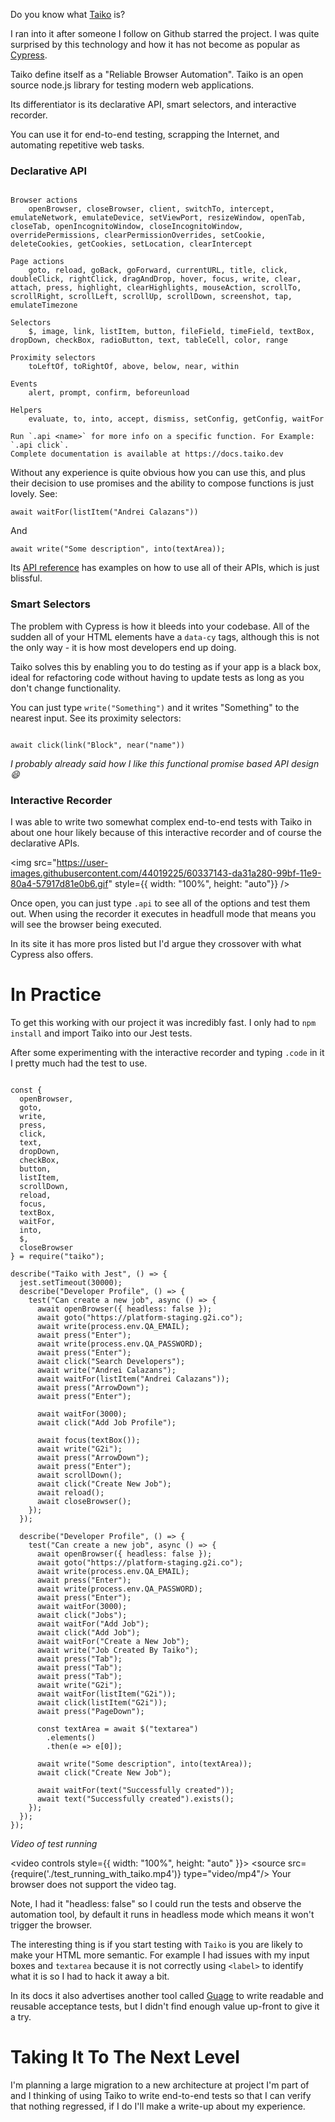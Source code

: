 

Do you know what [Taiko](https://taiko.dev) is? 

I ran into it after someone I follow on Github starred the project. I was quite surprised by this technology and how it has not become as popular as [Cypress](https://www.cypress.io/features).


Taiko define itself as a "Reliable Browser Automation".  Taiko is an open source node.js library for testing modern web applications.


Its differentiator is its declarative API, smart selectors, and interactive recorder. 

You can use it for end-to-end testing, scrapping the Internet, and automating repetitive web tasks.

### Declarative API

```

Browser actions
    openBrowser, closeBrowser, client, switchTo, intercept, emulateNetwork, emulateDevice, setViewPort, resizeWindow, openTab, closeTab, openIncognitoWindow, closeIncognitoWindow, overridePermissions, clearPermissionOverrides, setCookie, deleteCookies, getCookies, setLocation, clearIntercept

Page actions
    goto, reload, goBack, goForward, currentURL, title, click, doubleClick, rightClick, dragAndDrop, hover, focus, write, clear, attach, press, highlight, clearHighlights, mouseAction, scrollTo, scrollRight, scrollLeft, scrollUp, scrollDown, screenshot, tap, emulateTimezone

Selectors
    $, image, link, listItem, button, fileField, timeField, textBox, dropDown, checkBox, radioButton, text, tableCell, color, range

Proximity selectors
    toLeftOf, toRightOf, above, below, near, within

Events
    alert, prompt, confirm, beforeunload

Helpers
    evaluate, to, into, accept, dismiss, setConfig, getConfig, waitFor

Run `.api <name>` for more info on a specific function. For Example: `.api click`.
Complete documentation is available at https://docs.taiko.dev

```

Without any experience is quite obvious how you can use this, and plus their decision to use promises and the ability to compose functions is just lovely. See:

`await waitFor(listItem("Andrei Calazans"))`

And

`await write("Some description", into(textArea));`


Its [API reference](https://docs.taiko.dev/api/reference/) has examples on how to use all of their APIs, which is just blissful.


### Smart Selectors

The problem with Cypress is how it bleeds into your codebase. All of the sudden all of your HTML elements have a `data-cy` tags, although this is not the only way - it is how most developers end up doing.


Taiko solves this by enabling you to do testing as if your app is a black box, ideal for refactoring code without having to update tests as long as you don't change functionality.

You can just type `write("Something")` and it writes "Something" to the nearest input. See its proximity selectors:

```

await click(link("Block", near("name"))

```

_I probably already said how I like this functional promise based API design 😄_


### Interactive Recorder


I was able to write two somewhat complex end-to-end tests with Taiko in about one hour likely because of this interactive recorder and of course the declarative APIs.

<img src="https://user-images.githubusercontent.com/44019225/60337143-da31a280-99bf-11e9-80a4-57917d81e0b6.gif" style={{ width: "100%", height: "auto"}} />

Once open, you can just type `.api` to see all of the options and test them out. When using the recorder it executes in headfull mode that means you will see the browser being executed.



In its site it has more pros listed but I'd argue they crossover with what Cypress also offers.

# In Practice

To get this working with our project it was incredibly fast. I only had to `npm install` and import Taiko into our Jest tests.

After some experimenting with the interactive recorder and typing `.code` in it I pretty much had the test to use.


```

const {
  openBrowser,
  goto,
  write,
  press,
  click,
  text,
  dropDown,
  checkBox,
  button,
  listItem,
  scrollDown,
  reload,
  focus,
  textBox,
  waitFor,
  into,
  $,
  closeBrowser
} = require("taiko");

describe("Taiko with Jest", () => {
  jest.setTimeout(30000);
  describe("Developer Profile", () => {
    test("Can create a new job", async () => {
      await openBrowser({ headless: false });
      await goto("https://platform-staging.g2i.co");
      await write(process.env.QA_EMAIL);
      await press("Enter");
      await write(process.env.QA_PASSWORD);
      await press("Enter");
      await click("Search Developers");
      await write("Andrei Calazans");
      await waitFor(listItem("Andrei Calazans"));
      await press("ArrowDown");
      await press("Enter");

      await waitFor(3000);
      await click("Add Job Profile");

      await focus(textBox());
      await write("G2i");
      await press("ArrowDown");
      await press("Enter");
      await scrollDown();
      await click("Create New Job");
      await reload();
      await closeBrowser();
    });
  });

  describe("Developer Profile", () => {
    test("Can create a new job", async () => {
      await openBrowser({ headless: false });
      await goto("https://platform-staging.g2i.co");
      await write(process.env.QA_EMAIL);
      await press("Enter");
      await write(process.env.QA_PASSWORD);
      await press("Enter");
      await waitFor(3000);
      await click("Jobs");
      await waitFor("Add Job");
      await click("Add Job");
      await waitFor("Create a New Job");
      await write("Job Created By Taiko");
      await press("Tab");
      await press("Tab");
      await press("Tab");
      await write("G2i");
      await waitFor(listItem("G2i"));
      await click(listItem("G2i"));
      await press("PageDown");

      const textArea = await $("textarea")
        .elements()
        .then(e => e[0]);

      await write("Some description", into(textArea));
      await click("Create New Job");

      await waitFor(text("Successfully created"));
      await text("Successfully created").exists();
    });
  });
});

```


_Video of test running_

<video controls style={{ width: "100%", height: "auto" }}>
  <source src={require('./test_running_with_taiko.mp4')} type="video/mp4"/>
  Your browser does not support the video tag.
</video>




Note, I had it "headless: false" so I could run the tests and observe the automation tool, by default it runs in headless mode which means it won't trigger the browser.

The interesting thing is if you start testing with `Taiko` is you are likely to make your HTML more semantic. For example I had issues with my input boxes and `textarea` because it is not correctly using `<label>` to identify what it is so I had to hack it away a bit.  

In its docs it also advertises another tool called [Guage](https://gauge.org) to write readable and reusable acceptance tests, but I didn't find enough value up-front to give it a try.

# Taking It To The Next Level

I'm planning a large migration to a new architecture at project I'm part of and I thinking of using Taiko to write end-to-end tests so that I can verify that nothing regressed, if I do I'll make a write-up about my experience.


